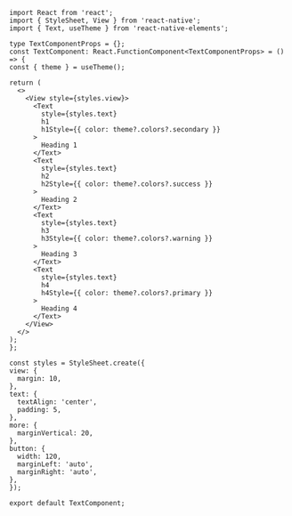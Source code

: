 ```SnackPlayer name=RNE Linear Text
import React from 'react';
import { StyleSheet, View } from 'react-native';
import { Text, useTheme } from 'react-native-elements';

type TextComponentProps = {};
const TextComponent: React.FunctionComponent<TextComponentProps> = () => {
const { theme } = useTheme();

return (
  <>
    <View style={styles.view}>
      <Text
        style={styles.text}
        h1
        h1Style={{ color: theme?.colors?.secondary }}
      >
        Heading 1
      </Text>
      <Text
        style={styles.text}
        h2
        h2Style={{ color: theme?.colors?.success }}
      >
        Heading 2
      </Text>
      <Text
        style={styles.text}
        h3
        h3Style={{ color: theme?.colors?.warning }}
      >
        Heading 3
      </Text>
      <Text
        style={styles.text}
        h4
        h4Style={{ color: theme?.colors?.primary }}
      >
        Heading 4
      </Text>
    </View>
  </>
);
};

const styles = StyleSheet.create({
view: {
  margin: 10,
},
text: {
  textAlign: 'center',
  padding: 5,
},
more: {
  marginVertical: 20,
},
button: {
  width: 120,
  marginLeft: 'auto',
  marginRight: 'auto',
},
});

export default TextComponent;
```
